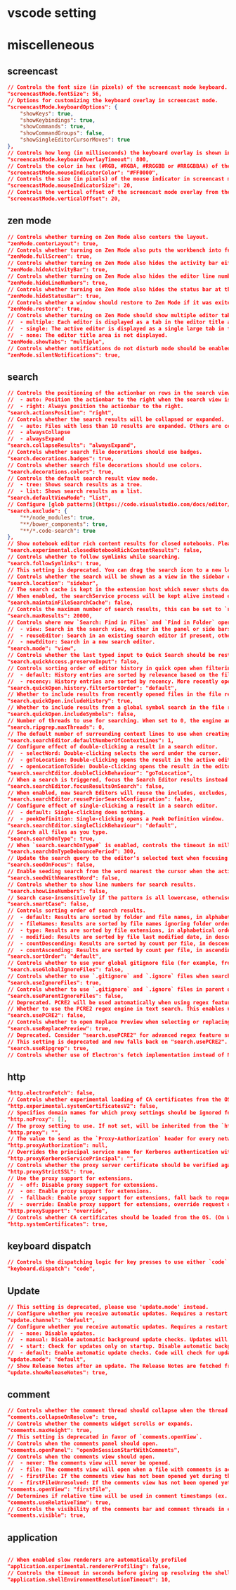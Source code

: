# vscode setting

# miscelleneous

## screencast

```json
// Controls the font size (in pixels) of the screencast mode keyboard.
"screencastMode.fontSize": 56,
// Options for customizing the keyboard overlay in screencast mode.
"screencastMode.keyboardOptions": {
    "showKeys": true,
    "showKeybindings": true,
    "showCommands": true,
    "showCommandGroups": false,
    "showSingleEditorCursorMoves": true
},
// Controls how long (in milliseconds) the keyboard overlay is shown in screencast mode.
"screencastMode.keyboardOverlayTimeout": 800,
// Controls the color in hex (#RGB, #RGBA, #RRGGBB or #RRGGBBAA) of the mouse indicator in screencast mode.
"screencastMode.mouseIndicatorColor": "#FF0000",
// Controls the size (in pixels) of the mouse indicator in screencast mode.
"screencastMode.mouseIndicatorSize": 20,
// Controls the vertical offset of the screencast mode overlay from the bottom as a percentage of the workbench height.
"screencastMode.verticalOffset": 20,
```

## zen mode
```json
// Controls whether turning on Zen Mode also centers the layout.
"zenMode.centerLayout": true,
// Controls whether turning on Zen Mode also puts the workbench into full screen mode.
"zenMode.fullScreen": true,
// Controls whether turning on Zen Mode also hides the activity bar either at the left or right of the workbench.
"zenMode.hideActivityBar": true,
// Controls whether turning on Zen Mode also hides the editor line numbers.
"zenMode.hideLineNumbers": true,
// Controls whether turning on Zen Mode also hides the status bar at the bottom of the workbench.
"zenMode.hideStatusBar": true,
// Controls whether a window should restore to Zen Mode if it was exited in Zen Mode.
"zenMode.restore": true,
// Controls whether turning on Zen Mode should show multiple editor tabs, a single editor tab, or hide the editor title area completely.
//  - multiple: Each editor is displayed as a tab in the editor title area.
//  - single: The active editor is displayed as a single large tab in the editor title area.
//  - none: The editor title area is not displayed.
"zenMode.showTabs": "multiple",
// Controls whether notifications do not disturb mode should be enabled while in Zen Mode. If true, only error notifications will pop out.
"zenMode.silentNotifications": true,
```

## search

```json
// Controls the positioning of the actionbar on rows in the search view.
//  - auto: Position the actionbar to the right when the search view is narrow, and immediately after the content when the search view is wide.
//  - right: Always position the actionbar to the right.
"search.actionsPosition": "right",
// Controls whether the search results will be collapsed or expanded.
//  - auto: Files with less than 10 results are expanded. Others are collapsed.
//  - alwaysCollapse
//  - alwaysExpand
"search.collapseResults": "alwaysExpand",
// Controls whether search file decorations should use badges.
"search.decorations.badges": true,
// Controls whether search file decorations should use colors.
"search.decorations.colors": true,
// Controls the default search result view mode.
//  - tree: Shows search results as a tree.
//  - list: Shows search results as a list.
"search.defaultViewMode": "list",
// Configure [glob patterns](https://code.visualstudio.com/docs/editor/codebasics#_advanced-search-options) for excluding files and folders in fulltext searches and file search in quick open. To exclude files from the recently opened list in quick open, patterns must be absolute (for example `**/node_modules/**`). Inherits all glob patterns from the `files.exclude` setting.
"search.exclude": {
    "**/node_modules": true,
    "**/bower_components": true,
    "**/*.code-search": true
},
// Show notebook editor rich content results for closed notebooks. Please refresh your search results after changing this setting.
"search.experimental.closedNotebookRichContentResults": false,
// Controls whether to follow symlinks while searching.
"search.followSymlinks": true,
// This setting is deprecated. You can drag the search icon to a new location instead.
// Controls whether the search will be shown as a view in the sidebar or as a panel in the panel area for more horizontal space.
"search.location": "sidebar",
// The search cache is kept in the extension host which never shuts down, so this setting is no longer needed.
// When enabled, the searchService process will be kept alive instead of being shut down after an hour of inactivity. This will keep the file search cache in memory.
"search.maintainFileSearchCache": false,
// Controls the maximum number of search results, this can be set to `null` (empty) to return unlimited results.
"search.maxResults": 20000,
// Controls where new `Search: Find in Files` and `Find in Folder` operations occur: either in the search view, or in a search editor.
//  - view: Search in the search view, either in the panel or side bars.
//  - reuseEditor: Search in an existing search editor if present, otherwise in a new search editor.
//  - newEditor: Search in a new search editor.
"search.mode": "view",
// Controls whether the last typed input to Quick Search should be restored when opening it the next time.
"search.quickAccess.preserveInput": false,
// Controls sorting order of editor history in quick open when filtering.
//  - default: History entries are sorted by relevance based on the filter value used. More relevant entries appear first.
//  - recency: History entries are sorted by recency. More recently opened entries appear first.
"search.quickOpen.history.filterSortOrder": "default",
// Whether to include results from recently opened files in the file results for Quick Open.
"search.quickOpen.includeHistory": true,
// Whether to include results from a global symbol search in the file results for Quick Open.
"search.quickOpen.includeSymbols": false,
// Number of threads to use for searching. When set to 0, the engine automatically determines this value.
"search.ripgrep.maxThreads": 0,
// The default number of surrounding context lines to use when creating new Search Editors. If using `search.searchEditor.reusePriorSearchConfiguration`, this can be set to `null` (empty) to use the prior Search Editor's configuration.
"search.searchEditor.defaultNumberOfContextLines": 1,
// Configure effect of double-clicking a result in a search editor.
//  - selectWord: Double-clicking selects the word under the cursor.
//  - goToLocation: Double-clicking opens the result in the active editor group.
//  - openLocationToSide: Double-clicking opens the result in the editor group to the side, creating one if it does not yet exist.
"search.searchEditor.doubleClickBehaviour": "goToLocation",
// When a search is triggered, focus the Search Editor results instead of the Search Editor input.
"search.searchEditor.focusResultsOnSearch": false,
// When enabled, new Search Editors will reuse the includes, excludes, and flags of the previously opened Search Editor.
"search.searchEditor.reusePriorSearchConfiguration": false,
// Configure effect of single-clicking a result in a search editor.
//  - default: Single-clicking does nothing.
//  - peekDefinition: Single-clicking opens a Peek Definition window.
"search.searchEditor.singleClickBehaviour": "default",
// Search all files as you type.
"search.searchOnType": true,
// When `search.searchOnType#` is enabled, controls the timeout in milliseconds between a character being typed and the search starting. Has no effect when `#search.searchOnType` is disabled.
"search.searchOnTypeDebouncePeriod": 300,
// Update the search query to the editor's selected text when focusing the search view. This happens either on click or when triggering the `workbench.views.search.focus` command.
"search.seedOnFocus": false,
// Enable seeding search from the word nearest the cursor when the active editor has no selection.
"search.seedWithNearestWord": false,
// Controls whether to show line numbers for search results.
"search.showLineNumbers": false,
// Search case-insensitively if the pattern is all lowercase, otherwise, search case-sensitively.
"search.smartCase": false,
// Controls sorting order of search results.
//  - default: Results are sorted by folder and file names, in alphabetical order.
//  - fileNames: Results are sorted by file names ignoring folder order, in alphabetical order.
//  - type: Results are sorted by file extensions, in alphabetical order.
//  - modified: Results are sorted by file last modified date, in descending order.
//  - countDescending: Results are sorted by count per file, in descending order.
//  - countAscending: Results are sorted by count per file, in ascending order.
"search.sortOrder": "default",
// Controls whether to use your global gitignore file (for example, from `$HOME/.config/git/ignore`) when searching for files. Requires `search.useIgnoreFiles` to be enabled.
"search.useGlobalIgnoreFiles": false,
// Controls whether to use `.gitignore` and `.ignore` files when searching for files.
"search.useIgnoreFiles": true,
// Controls whether to use `.gitignore` and `.ignore` files in parent directories when searching for files. Requires `search.useIgnoreFiles` to be enabled.
"search.useParentIgnoreFiles": false,
// Deprecated. PCRE2 will be used automatically when using regex features that are only supported by PCRE2.
// Whether to use the PCRE2 regex engine in text search. This enables using some advanced regex features like lookahead and backreferences. However, not all PCRE2 features are supported - only features that are also supported by JavaScript.
"search.usePCRE2": false,
// Controls whether to open Replace Preview when selecting or replacing a match.
"search.useReplacePreview": true,
// Deprecated. Consider "search.usePCRE2" for advanced regex feature support.
// This setting is deprecated and now falls back on "search.usePCRE2".
"search.useRipgrep": true,
// Controls whether use of Electron's fetch implementation instead of Node.js' should be enabled. All local extensions will get Electron's fetch implementation for the global fetch API.
```


## http

```json
"http.electronFetch": false,
// Controls whether experimental loading of CA certificates from the OS should be enabled. This uses a more general approach than the default implemenation.
"http.experimental.systemCertificatesV2": false,
// Specifies domain names for which proxy settings should be ignored for HTTP/HTTPS requests.
"http.noProxy": [],
// The proxy setting to use. If not set, will be inherited from the `http_proxy` and `https_proxy` environment variables.
"http.proxy": "",
// The value to send as the `Proxy-Authorization` header for every network request.
"http.proxyAuthorization": null,
// Overrides the principal service name for Kerberos authentication with the HTTP proxy. A default based on the proxy hostname is used when this is not set.
"http.proxyKerberosServicePrincipal": "",
// Controls whether the proxy server certificate should be verified against the list of supplied CAs.
"http.proxyStrictSSL": true,
// Use the proxy support for extensions.
//  - off: Disable proxy support for extensions.
//  - on: Enable proxy support for extensions.
//  - fallback: Enable proxy support for extensions, fall back to request options, when no proxy found.
//  - override: Enable proxy support for extensions, override request options.
"http.proxySupport": "override",
// Controls whether CA certificates should be loaded from the OS. (On Windows and macOS, a reload of the window is required after turning this off.)
"http.systemCertificates": true,
```

## keyboard dispatch
```json
// Controls the dispatching logic for key presses to use either `code` (recommended) or `keyCode`.
"keyboard.dispatch": "code",
```

## Update
```json
// This setting is deprecated, please use 'update.mode' instead.
// Configure whether you receive automatic updates. Requires a restart after change. The updates are fetched from a Microsoft online service.
"update.channel": "default",
// Configure whether you receive automatic updates. Requires a restart after change. The updates are fetched from a Microsoft online service.
//  - none: Disable updates.
//  - manual: Disable automatic background update checks. Updates will be available if you manually check for updates.
//  - start: Check for updates only on startup. Disable automatic background update checks.
//  - default: Enable automatic update checks. Code will check for updates automatically and periodically.
"update.mode": "default",
// Show Release Notes after an update. The Release Notes are fetched from a Microsoft online service.
"update.showReleaseNotes": true,
```

## comment

```json
// Controls whether the comment thread should collapse when the thread is resolved.
"comments.collapseOnResolve": true,
// Controls whether the comments widget scrolls or expands.
"comments.maxHeight": true,
// This setting is deprecated in favor of `comments.openView`.
// Controls when the comments panel should open.
"comments.openPanel": "openOnSessionStartWithComments",
// Controls when the comments view should open.
//  - never: The comments view will never be opened.
//  - file: The comments view will open when a file with comments is active.
//  - firstFile: If the comments view has not been opened yet during this session it will open the first time during a session that a file with comments is active.
//  - firstFileUnresolved: If the comments view has not been opened yet during this session and the comment is not resolved, it will open the first time during a session that a file with comments is active.
"comments.openView": "firstFile",
// Determines if relative time will be used in comment timestamps (ex. '1 day ago').
"comments.useRelativeTime": true,
// Controls the visibility of the comments bar and comment threads in editors that have commenting ranges and comments. Comments are still accessible via the Comments view and will cause commenting to be toggled on in the same way running the command "Comments: Toggle Editor Commenting" toggles comments.
"comments.visible": true,
```

## application 
```json

// When enabled slow renderers are automatically profiled
"application.experimental.rendererProfiling": false,
// Controls the timeout in seconds before giving up resolving the shell environment when the application is not already launched from a terminal. See our [documentation](https://go.microsoft.com/fwlink/?linkid=2149667) for more information.
"application.shellEnvironmentResolutionTimeout": 10,
```